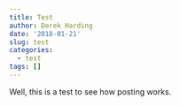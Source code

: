 ```yaml
---
title: Test
author: Derek Harding
date: '2018-01-21'
slug: test
categories:
  - test
tags: []
---
```


Well, this is a test to see how posting works.

[](http://pythontesting.net/wp-content/uploads/2016/03/test_and_code_400x400-e1459453698241.jpg)